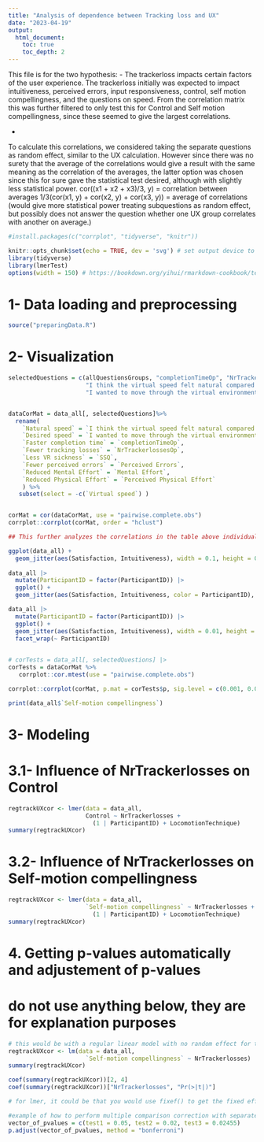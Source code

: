 ```yaml
---
title: "Analysis of dependence between Tracking loss and UX"
date: "2023-04-19"
output:
  html_document:
    toc: true
    toc_depth: 2
---
```

This file is for the two hypothesis:
- The trackerloss impacts certain factors of the user experience.
The trackerloss initially was expected to impact intuitiveness, perceived errors, input responsiveness, control, self motion compellingness, and the questions on speed.
From the correlation matrix this was further filtered to only test this for Control and Self motion compellingness, since these seemed to give the largest correlations.

- 





To calculate this correlations, we considered taking the separate questions as random effect, similar to the UX calculation. However since there was no surety that the average of the correlations would give a result with the same meaning as the correlation of the averages, the latter option was chosen since this for sure gave the statistical test desired, although with slightly less statistical power. 
cor((x1 + x2 + x3)/3, y) = correlation between averages
1/3(cor(x1, y) + cor(x2, y) + cor(x3, y)) = average of correlations (would give more statistical power treating subquestions as random effect, but possibly does not answer the question whether one UX group correlates with another on average.)



```r
#install.packages(c("corrplot", "tidyverse", "knitr"))
```

```r
knitr::opts_chunk$set(echo = TRUE, dev = 'svg') # set output device to svg
library(tidyverse)
library(lmerTest)
options(width = 150) # https://bookdown.org/yihui/rmarkdown-cookbook/text-width.html
```


# 1- Data loading and preprocessing


```r
source("preparingData.R")
```


# 2- Visualization


```r
selectedQuestions = c(allQuestionsGroups, "completionTimeOp", "NrTrackerlossesOp",
                      "I think the virtual speed felt natural compared to normal walking",
                      "I wanted to move through the virtual environment")


dataCorMat = data_all[, selectedQuestions]%>%
  rename(
    `Natural speed` = `I think the virtual speed felt natural compared to normal walking`,
    `Desired speed` = `I wanted to move through the virtual environment`,
    `Faster completion time` = `completionTimeOp`,
    `Fewer tracking losses` = `NrTrackerlossesOp`,
    `Less VR sickness` = `SSQ`,
    `Fewer perceived errors` = `Perceived Errors`,
    `Reduced Mental Effort` = `Mental Effort`,
    `Reduced Physical Effort` = `Perceived Physical Effort`
    ) %>%
   subset(select = -c(`Virtual speed`) ) 


corMat = cor(dataCorMat, use = "pairwise.complete.obs")
corrplot::corrplot(corMat, order = "hclust")
```

```r
## This further analyzes the correlations in the table above individually. Fill in 2 of your choice, and get data relations between them. These were some plots we made earlier because of an error in the data. We were trying to figure out why some values were unlogically negatively correlated, and checked if this was due to the Simpsons effect, where if and extra variable (aka participant) is not taken into account, the trend will be different. (For each participant it would go upward, while in total it would go downward). This was not the case, and in the end the weird values were caused by a wrong double inversion (therefore not inverting questions that should be inverted).

ggplot(data_all) +
  geom_jitter(aes(Satisfaction, Intuitiveness), width = 0.1, height = 0.1)
  
data_all |>
  mutate(ParticipantID = factor(ParticipantID)) |>
  ggplot() +
  geom_jitter(aes(Satisfaction, Intuitiveness, color = ParticipantID), width = 0.1, height = 0.1)

data_all |>
  mutate(ParticipantID = factor(ParticipantID)) |>
  ggplot() +
  geom_jitter(aes(Satisfaction, Intuitiveness), width = 0.01, height = 0.01) +
  facet_wrap(~ ParticipantID)
  
```


```r
# corTests = data_all[, selectedQuestions] |>
corTests = dataCorMat %>%
   corrplot::cor.mtest(use = "pairwise.complete.obs")

corrplot::corrplot(corMat, p.mat = corTests$p, sig.level = c(0.001, 0.01, 0.05), insig = 'label_sig', pch.cex = 0.9, order = "hclust" ) #,                 addrect = 2
```
```r
print(data_all$`Self-motion compellingness`)
```


# 3- Modeling

# 3.1- Influence of NrTrackerlosses on Control

```r
regtrackUXcor <- lmer(data = data_all,
                      Control ~ NrTrackerlosses + 
                        (1 | ParticipantID) + LocomotionTechnique)
summary(regtrackUXcor)
```


# 3.2- Influence of NrTrackerlosses on Self-motion compellingness

```r
regtrackUXcor <- lmer(data = data_all,
                      `Self-motion compellingness` ~ NrTrackerlosses + 
                        (1 | ParticipantID) + LocomotionTechnique)
summary(regtrackUXcor)
```


# 4. Getting p-values automatically and adjustement of p-values
# do not use anything below, they are for explanation purposes

```r
# this would be with a regular linear model with no random effect for the participant, or fixed effect for the locomotion effect. This happens if you draw a line through all datapoints ignoring the participant. There could be a trend per participant and per locomotion technique. If taking these into account, it could be it is not correlated at all. This shows that, since this would be a significant effect, but taking account the participant and locomotion technique (above) it is not. (Do not use this outcome)
regtrackUXcor <- lm(data = data_all,
                      `Self-motion compellingness` ~ NrTrackerlosses)
summary(regtrackUXcor)

coef(summary(regtrackUXcor))[2, 4]
coef(summary(regtrackUXcor))["NrTrackerlosses", "Pr(>|t|)"]

# for lmer, it could be that you would use fixef() to get the fixed effects
```


```r
#example of how to perform multiple comparison correction with separate values. However, this is usually not done except if there are many comparisons.
vector_of_pvalues = c(test1 = 0.05, test2 = 0.02, test3 = 0.02455)
p.adjust(vector_of_pvalues, method = "bonferroni")
```


